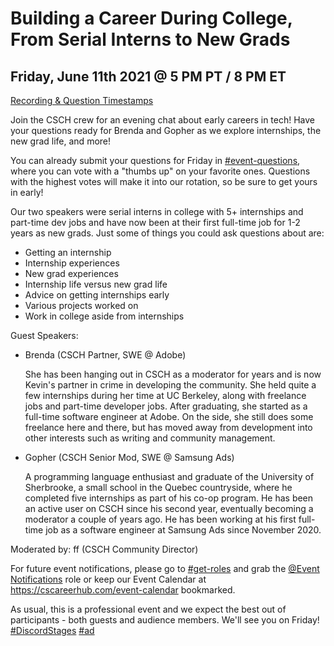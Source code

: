 
<MdLayout title="Building a Career During College, From Serial Interns to New Grads">

# Building a Career During College, From Serial Interns to New Grads

## Friday, June 11th 2021 @ 5 PM PT / 8 PM ET

[Recording & Question Timestamps](/blog/csch-college-career)

Join the CSCH crew for an evening chat about early careers in tech! Have your questions ready for Brenda and Gopher as we explore internships, the new grad life, and more!

You can already submit your questions for Friday in [#event-questions](https://discord.com/channels/334891772696330241/849380416036143195), where you can vote with a "thumbs up" on your favorite ones. Questions with the highest votes will make it into our rotation, so be sure to get yours in early!

Our two speakers were serial interns in college with 5+ internships and part-time dev jobs and have now been at their first full-time job for 1-2 years as new grads. Just some of things you could ask questions about are:

- Getting an internship
- Internship experiences
- New grad experiences
- Internship life versus new grad life
- Advice on getting internships early
- Various projects worked on
- Work in college aside from internships

Guest Speakers:

- Brenda (CSCH Partner, SWE @ Adobe)

  She has been hanging out in CSCH as a moderator for years and is now Kevin's partner in crime in developing the community. She held quite a few internships during her time at UC Berkeley, along with freelance jobs and part-time developer jobs. After graduating, she started as a full-time software engineer at Adobe. On the side, she still does some freelance here and there, but has moved away from development into other interests such as writing and community management.

- Gopher (CSCH Senior Mod, SWE @ Samsung Ads)

  A programming language enthusiast and graduate of the University of Sherbrooke, a small school in the Quebec countryside, where he completed five internships as part of his co-op program. He has been an active user on CSCH since his second year, eventually becoming a moderator a couple of years ago. He has been working at his first full-time job as a software engineer at Samsung Ads since November 2020.

Moderated by: ff (CSCH Community Director)

For future event notifications, please go to [#get-roles](https://discord.com/channels/334891772696330241/524775879126155294) and grab the [@Event Notifications](https://discord.gg/cscareerhub) role or keep our Event Calendar at https://cscareerhub.com/event-calendar bookmarked.

As usual, this is a professional event and we expect the best out of participants - both guests and audience members. We'll see you on Friday! [#DiscordStages](https://discord.gg/cscareerhub) [#ad](https://discord.gg/cscareerhub)

</MdLayout>
